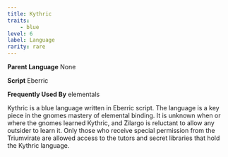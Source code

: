 ```yaml
---
title: Kythric
traits:
    - blue
level: 6
label: Language
rarity: rare
---
```


**Parent Language** None

**Script** Eberric

**Frequently Used By** elementals

Kythric is a blue language written in Eberric script. The language is a key piece in the gnomes mastery of elemental binding. It is unknown when or where the gnomes learned Kythric, and Zilargo is reluctant to allow any outsider to learn it. Only those who receive special permission from the Triumvirate are allowed access to the tutors and secret libraries that hold the Kythric language. 
